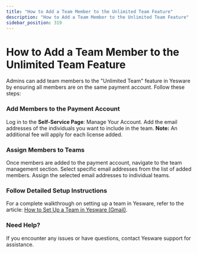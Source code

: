 ```yaml
---
title: "How to Add a Team Member to the Unlimited Team Feature"
description: "How to Add a Team Member to the Unlimited Team Feature"
sidebar_position: 319
---
```


# How to Add a Team Member to the Unlimited Team Feature

Admins can add team members to the "Unlimited Team" feature in Yesware by ensuring all members are on the same payment account. Follow these steps:
### Add Members to the Payment Account
Log in to the **Self-Service Page**: Manage Your Account.
Add the email addresses of the individuals you want to include in the team.
**Note:** An additional fee will apply for each license added.
### Assign Members to Teams
Once members are added to the payment account, navigate to the team management section.
Select specific email addresses from the list of added members.
Assign the selected email addresses to individual teams.
### Follow Detailed Setup Instructions
For a complete walkthrough on setting up a team in Yesware, refer to the article:
[How to Set Up a Team in Yesware (Gmail)](/docs/teams/creating-a-team/how-do-i-set-up-a-team).
### Need Help?
If you encounter any issues or have questions, contact Yesware support for assistance.